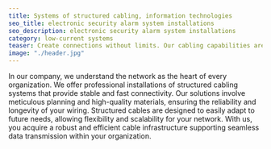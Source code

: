 ```yaml
---
title: Systems of structured cabling, information technologies
seo_title: electronic security alarm system installations
seo_description: electronic security alarm system installations
category: low-current systems
teaser: Create connections without limits. Our cabling capabilities are the key to efficiently connecting your infrastructure.
image: "./header.jpg"
---
```

<p>
In our company, we understand the network as the heart of every organization. We offer professional installations of structured cabling systems that provide stable and fast connectivity. Our solutions involve meticulous planning and high-quality materials, ensuring the reliability and longevity of your wiring. Structured cables are designed to easily adapt to future needs, allowing flexibility and scalability for your network. With us, you acquire a robust and efficient cable infrastructure supporting seamless data transmission within your organization.
</p>